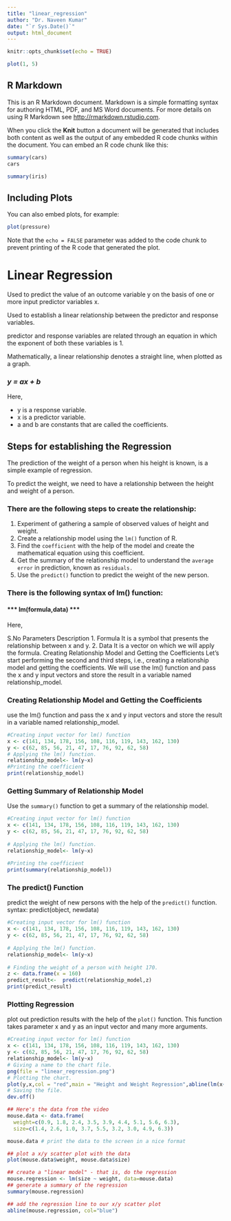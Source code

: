 ```yaml
---
title: "linear_regression"
author: "Dr. Naveen Kumar"
date: "`r Sys.Date()`"
output: html_document
---
```


```r
knitr::opts_chunk$set(echo = TRUE)
```
```r
plot(1, 5)
```

## R Markdown

This is an R Markdown document. Markdown is a simple formatting syntax for authoring HTML, PDF, and MS Word documents. For more details on using R Markdown see <http://rmarkdown.rstudio.com>.

When you click the **Knit** button a document will be generated that includes both content as well as the output of any embedded R code chunks within the document. You can embed an R code chunk like this:

```r
summary(cars)
cars
```

```r
summary(iris)
```


## Including Plots

You can also embed plots, for example:

```r
plot(pressure)
```

Note that the `echo = FALSE` parameter was added to the code chunk to prevent printing of the R code that generated the plot.



# Linear Regression
Used to predict the value of an outcome variable y on the basis of one or more input predictor variables x. 

Used to establish a linear relationship between the predictor and response variables.

predictor and response variables are related through an equation in which the exponent of both these variables is 1. 

Mathematically, a linear relationship denotes a straight line, when plotted as a graph.


### ***y = ax + b*** 


Here,

* y is a response variable.
* x is a predictor variable.
* a and b are constants that are called the coefficients.

## Steps for establishing the Regression
The prediction of the weight of a person when his height is known, is a simple example of regression. 

To predict the weight, we need to have a relationship between the height and weight of a person.

### There are the following steps to create the relationship:

1. Experiment of gathering a sample of observed values of height and weight.
2. Create a relationship model using the `lm()` function of R.
3. Find the `coefficient` with the help of the model and create the mathematical equation using this coefficient.
4. Get the summary of the relationship model to understand the `average error` in prediction, known as `residuals.`
5. Use the `predict()` function to predict the weight of the new person.

### There is the following syntax of lm() function:


#### *** lm(formula,data) ***


Here,

S.No	Parameters	Description
1.	Formula	It is a symbol that presents the relationship between x and y.
2.	Data	It is a vector on which we will apply the formula.
Creating Relationship Model and Getting the Coefficients
Let's start performing the second and third steps, i.e., creating a relationship model and getting the coefficients. We will use the lm() function and pass the x and y input vectors and store the result in a variable named relationship_model.

### Creating Relationship Model and Getting the Coefficients
use the lm() function and pass the x and y input vectors and store the result in a variable named relationship_model.

```r
#Creating input vector for lm() function  
x <- c(141, 134, 178, 156, 108, 116, 119, 143, 162, 130)  
y <- c(62, 85, 56, 21, 47, 17, 76, 92, 62, 58)  
# Applying the lm() function.  
relationship_model<- lm(y~x)  
#Printing the coefficient   
print(relationship_model)  
```

### Getting Summary of Relationship Model
Use the `summary()` function to get a summary of the relationship model. 

```r
#Creating input vector for lm() function  
x <- c(141, 134, 178, 156, 108, 116, 119, 143, 162, 130)  
y <- c(62, 85, 56, 21, 47, 17, 76, 92, 62, 58)  
  
# Applying the lm() function.  
relationship_model<- lm(y~x)  
  
#Printing the coefficient   
print(summary(relationship_model))  
```
### The predict() Function
predict the weight of new persons with the help of the `predict()` function. 
syntax:
predict(object, newdata)  

```r
#Creating input vector for lm() function  
x <- c(141, 134, 178, 156, 108, 116, 119, 143, 162, 130)  
y <- c(62, 85, 56, 21, 47, 17, 76, 92, 62, 58)  
  
# Applying the lm() function.  
relationship_model<- lm(y~x)  
  
# Finding the weight of a person with height 170.  
z <- data.frame(x = 160)  
predict_result<-  predict(relationship_model,z)  
print(predict_result)  
```

### Plotting Regression
plot out prediction results with the help of the `plot()` function. This function takes parameter x and y as an input vector and many more arguments.

```r
#Creating input vector for lm() function  
x <- c(141, 134, 178, 156, 108, 116, 119, 143, 162, 130)  
y <- c(62, 85, 56, 21, 47, 17, 76, 92, 62, 58)  
relationship_model<- lm(y~x)  
# Giving a name to the chart file.  
png(file = "linear_regression.png")  
# Plotting the chart.  
plot(y,x,col = "red",main = "Height and Weight Regression",abline(lm(x~y)),cex = 1.3,pch = 16,xlab = "Weight in Kg",ylab = "Height in cm")  
# Saving the file.  
dev.off()  
```

```r
## Here's the data from the video
mouse.data <- data.frame(
  weight=c(0.9, 1.8, 2.4, 3.5, 3.9, 4.4, 5.1, 5.6, 6.3),
  size=c(1.4, 2.6, 1.0, 3.7, 5.5, 3.2, 3.0, 4.9, 6.3))

mouse.data # print the data to the screen in a nice format

## plot a x/y scatter plot with the data
plot(mouse.data$weight, mouse.data$size)

## create a "linear model" - that is, do the regression
mouse.regression <- lm(size ~ weight, data=mouse.data)
## generate a summary of the regression
summary(mouse.regression)

## add the regression line to our x/y scatter plot
abline(mouse.regression, col="blue")
```